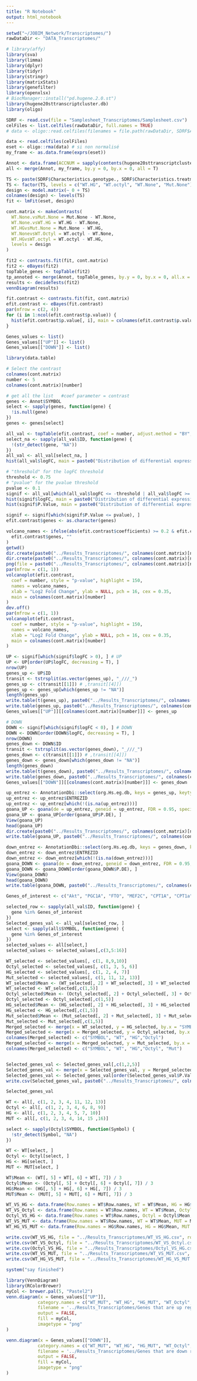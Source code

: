```yaml
---
title: "R Notebook"
output: html_notebook
---
```




```r
setwd("~/JOBIM_Network/Transcriptomes/")
rawDataDir <- "DATA_Transcriptomes/"

# library(affy)
library(sva)
library(limma)
library(dplyr)
library(tidyr)
library(stringr)
library(matrixStats)
library(genefilter)
library(openxlsx)
# BiocManager::install("pd.hugene.2.0.st")
library(hugene20sttranscriptcluster.db)
library(oligo)

SDRF <- read.csv(file = "Samplesheet_Transcriptomes/Samplesheet.csv")
celFiles <- list.celfiles(rawDataDir, full.names = TRUE)
# data <- oligo::read.celfiles(filenames = file.path(rawDataDir, SDRF$Array.Data.File), verbose = FALSE, phenoData = SDRF, checkType = FALSE)

data <- read.celfiles(celFiles)
eset <- oligo::rma(data) # si non normalisé
my_frame <- as.data.frame(exprs(eset))
```

```r
Annot <- data.frame(ACCNUM = sapply(contents(hugene20sttranscriptclusterACCNUM), paste, collapse = ", "), SYMBOL = sapply(contents(hugene20sttranscriptclusterSYMBOL), paste, collapse = ", "), DESC = sapply(contents(hugene20sttranscriptclusterGENENAME), paste, collapse = ", "))
all <- merge(Annot, my_frame, by.y = 0, by.x = 0, all = T)
```

```r
TS <- paste(SDRF$Characteristics.genotype., SDRF$Characteristics.treatment., sep = ".")
TS <- factor(TS, levels = c("WT.HG", "WT.octyl", "WT.None", "Mut.None"))
design <- model.matrix(~ 0 + TS)
colnames(design) <- levels(TS)
fit <- lmFit(eset, design)
```

```r
cont.matrix <- makeContrasts(
  WT.None.vsMut.None = Mut.None - WT.None,
  WT.None.vsWT.HG = WT.HG - WT.None,
  WT.HGvsMut.None = Mut.None - WT.HG,
  WT.NonevsWT.Octyl = WT.octyl - WT.None,
  WT.HGvsWT.octyl = WT.octyl - WT.HG,
  levels = design
)
```

```r
fit2 <- contrasts.fit(fit, cont.matrix)
fit2 <- eBayes(fit2)
topTable_genes <- topTable(fit2)
tp_annoted <- merge(Annot, topTable_genes, by.y = 0, by.x = 0, all.x = FALSE, all.y = TRUE)
results <- decideTests(fit2)
vennDiagram(results)
```

```r
fit.contrast <- contrasts.fit(fit, cont.matrix)
efit.contrast <- eBayes(fit.contrast)
par(mfrow = c(2, 4))
for (i in 1:ncol(efit.contrast$p.value)) {
  hist(efit.contrast$p.value[, i], main = colnames(efit.contrast$p.value)[i], breaks = 100)
}
```
```r
Genes_values <- list()
Genes_values[["UP"]] <- list()
Genes_values[["DOWN"]] <- list()
```


```r
library(data.table)

# Select the contrast
colnames(cont.matrix)
number <- 5
colnames(cont.matrix)[number]

# get all the list   #coef parameter = contrast
genes <- Annot$SYMBOL
select <- sapply(genes, function(gene) {
  !is.null(gene)
})
genes <- genes[select]

all_val <- topTable(efit.contrast, coef = number, adjust.method = "BY", n = Inf, genelist = genes)
select_na <- sapply(all_val$ID, function(gene) {
  !(str_detect(gene, "NA"))
})
all_val <- all_val[select_na, ]
hist(all_val$logFC, main = paste0("Distribution of differential expression value ", colnames(cont.matrix)[number]), pch = 19, breaks = 10000)
```

```r
# "threshold" for the logFC threshold
threshold <- 0.75
# "pvalue" for the pvalue threshold
pvalue <- 0.1
signif <- all_val[which(all_val$logFC <= -threshold | all_val$logFC >= threshold), ]
hist(signif$logFC, main = paste0("Distribution of differential expression value ", colnames(cont.matrix)[number]), pch = 19, breaks = 1000)
hist(signif$P.Value, main = paste0("Distribution of differential expression P.value ", colnames(cont.matrix)[number]), pch = 19, breaks = 100)
```

```r
signif <- signif[which(signif$P.Value <= pvalue), ]
efit.contrast$genes <- as.character(genes)

volcano_names <- ifelse(abs(efit.contrast$coefficients) >= 0.2 & efit.contrast$genes != "NA",
  efit.contrast$genes, ""
)
getwd()
dir.create(paste0("../Results_Transcriptomes/", colnames(cont.matrix)[number]), showWarnings = FALSE)
dir.create(paste0("../Results_Transcriptomes/", colnames(cont.matrix)[number], "/Genes_values"), showWarnings = FALSE)
png(file = paste0("../Results_Transcriptomes/", colnames(cont.matrix)[number], "/Genes_values/volcano_plot.png"))
par(mfrow = c(1, 1))
volcanoplot(efit.contrast,
  coef = number, style = "p-value", highlight = 150,
  names = volcano_names,
  xlab = "Log2 Fold Change", ylab = NULL, pch = 16, cex = 0.35,
  main = colnames(cont.matrix)[number]
)
dev.off()
par(mfrow = c(1, 1))
volcanoplot(efit.contrast,
  coef = number, style = "p-value", highlight = 150,
  names = volcano_names,
  xlab = "Log2 Fold Change", ylab = NULL, pch = 16, cex = 0.35,
  main = colnames(cont.matrix)[number]
)
```

```r
UP <- signif[which(signif$logFC > 0), ] # UP
UP <- UP[order(UP$logFC, decreasing = T), ]
nrow(UP)
genes_up <- UP$ID
transit <- tstrsplit(as.vector(genes_up), "_///_")
genes_up <- c(transit[[1]]) # ,transit[[4]])
genes_up <- genes_up[which(genes_up != "NA")]
length(genes_up)
write.table(t(genes_up), paste0("../Results_Transcriptomes/", colnames(cont.matrix)[number], "/Genes_values/UP_pval_", pvalue, "_logFC_", threshold, ".csv"), row.names = F, col.names = F, quote = F, sep = "\t")
write.table(genes_up, paste0("../Results_Transcriptomes/", colnames(cont.matrix)[number], "/Genes_values/UP_pval_", pvalue, "_logFC_", threshold, "cytos.csv"), row.names = F, col.names = F, quote = F, sep = "\t")
Genes_values[["UP"]][[colnames(cont.matrix)[number]]] <- genes_up

# DOWN
DOWN <- signif[which(signif$logFC < 0), ] # DOWN
DOWN <- DOWN[order(DOWN$logFC, decreasing = T), ]
nrow(DOWN)
genes_down <- DOWN$ID
transit <- tstrsplit(as.vector(genes_down), "_///_")
genes_down <- c(transit[[1]]) # ,transit[[4]])
genes_down <- genes_down[which(genes_down != "NA")]
length(genes_down)
write.table(t(genes_down), paste0("../Results_Transcriptomes/", colnames(cont.matrix)[number], "/Genes_values/DOWN_pval_", pvalue, "_logFC_", threshold, ".csv"), row.names = F, col.names = F, quote = F, sep = "\t")
write.table(genes_down, paste0("../Results_Transcriptomes/", colnames(cont.matrix)[number], "/Genes_values/DOWN_pval_", pvalue, "_logFC_", threshold, "cytos.csv"), row.names = F, col.names = F, quote = F, sep = "\t")
Genes_values[["DOWN"]][[colnames(cont.matrix)[number]]] <- genes_down

```

```r
up_entrez <- AnnotationDbi::select(org.Hs.eg.db, keys = genes_up, keytype = "SYMBOL", columns = c("SYMBOL", "ENTREZID"))
up_entrez <- up_entrez$ENTREZID
up_entrez <- up_entrez[which(!(is.na(up_entrez)))]
goana_UP <- goana(de = up_entrez, geneid = up_entrez, FDR = 0.95, species = "Hs")
goana_UP <- goana_UP[order(goana_UP$P.DE), ]
View(goana_UP)
head(goana_UP)
dir.create(paste0("../Results_Transcriptomes/", colnames(cont.matrix)[number], "/GO"), showWarnings = FALSE)
write.table(goana_UP, paste0("../Results_Transcriptomes/", colnames(cont.matrix)[number], "/GO/UP.csv"), row.names = T, col.names = T, quote = T, sep = "\t")

down_entrez <- AnnotationDbi::select(org.Hs.eg.db, keys = genes_down, keytype = "SYMBOL", columns = c("SYMBOL", "ENTREZID"))
down_entrez <- down_entrez$ENTREZID
down_entrez <- down_entrez[which(!(is.na(down_entrez)))]
goana_DOWN <- goana(de = down_entrez, geneid = down_entrez, FDR = 0.95, species = "Hs")
goana_DOWN <- goana_DOWN[order(goana_DOWN$P.DE), ]
View(goana_DOWN)
head(goana_DOWN)
write.table(goana_DOWN, paste0("../Results_Transcriptomes/", colnames(cont.matrix)[number], "/GO/DOWN.csv"), row.names = T, col.names = T, quote = T, sep = "\t")
```

```r
Genes_of_interest <- c("Akt", "PGC1A", "FTO", "MEF2C", "CPT1A", "CPT1a", "CPT1B", "CPT1b", "CPT1C", "CPT1c", "SLC25A20", "CPT2", "CEBPA", "CEBPa", "CEBPB", "CEBPb", "ARID1", "PPARgamma", "PPARA", "PPARalpha", "RXRA", "RXRa", "CPT")

selected_row <- sapply(all_val$ID, function(gene) {
  gene %in% Genes_of_interest
})
Selected_genes_val <- all_val[selected_row, ]
select <- sapply(all$SYMBOL, function(gene) {
  gene %in% Genes_of_interest
})
selected_values <- all[select,]
selected_values <- selected_values[,c(3,5:16)]

WT_selected <- selected_values[, c(1, 8,9,10)]
Octyl_selected <- selected_values[, c(1, 3, 5, 6)]
HG_selected <- selected_values[, c(1, 2, 4, 7)]
Mut_selected <- selected_values[, c(1, 11, 12, 13)]
WT_selected$Mean <- (WT_selected[, 2] + WT_selected[, 3] + WT_selected[, 4]) / 3
WT_selected <- WT_selected[,c(1,5)]
Octyl_selected$Mean <- (Octyl_selected[, 2] + Octyl_selected[, 3] + Octyl_selected[, 4]) / 3
Octyl_selected <- Octyl_selected[,c(1,5)]
HG_selected$Mean <- (HG_selected[, 2] + HG_selected[, 3] + HG_selected[, 4]) / 3
HG_selected <- HG_selected[,c(1,5)]
Mut_selected$Mean <- (Mut_selected[, 2] + Mut_selected[, 3] + Mut_selected[, 4]) / 3
Mut_selected <- Mut_selected[,c(1,5)]
Merged_selected <- merge(x = WT_selected, y = HG_selected, by.x = "SYMBOL", by.y = "SYMBOL")
Merged_selected <- merge(x = Merged_selected, y = Octyl_selected, by.x = "SYMBOL", by.y = "SYMBOL")
colnames(Merged_selected) <- c("SYMBOL", "WT", "HG","Octyl")
Merged_selected <- merge(x = Merged_selected, y = Mut_selected, by.x = "SYMBOL", by.y = "SYMBOL")
colnames(Merged_selected) <- c("SYMBOL", "WT", "HG","Octyl", "Mut")


Selected_genes_val <- Selected_genes_val[,c(1,2,5)]
Selected_genes_val <- merge(x = Selected_genes_val, y = Merged_selected, by.x = "ID", by.y = "SYMBOL")
Selected_genes_val <- Selected_genes_val[order(Selected_genes_val$P.Value),]
write.csv(Selected_genes_val, paste0("../Results_Transcriptomes/", colnames(cont.matrix)[number], "/Genes_values/Selected_Genes.csv"), row.names = F, quote = T)

Selected_genes_val
```

```r
WT <- all[, c(1, 2, 3, 4, 11, 12, 13)]
Octyl <- all[, c(1, 2, 3, 4, 6, 8, 9)]
HG <- all[, c(1, 2, 3, 4, 5, 7, 10)]
MUT <- all[, c(1, 2, 3, 4, 14, 15 ,16)]

select <- sapply(Octyl$SYMBOL, function(Symbol) {
  !str_detect(Symbol, "NA")
})

WT <- WT[select, ]
Octyl <- Octyl[select, ]
HG <- HG[select, ]
MUT <- MUT[select, ]

WT$Mean <- (WT[, 5] + WT[, 6] + WT[, 7]) / 3
Octyl$Mean <- (Octyl[, 5] + Octyl[, 6] + Octyl[, 7]) / 3
HG$Mean <- (HG[, 5] + HG[, 6] + HG[, 7]) / 3
MUT$Mean <- (MUT[, 5] + MUT[, 6] + MUT[, 7]) / 3

WT_VS_HG <- data.frame(Row.names = WT$Row.names, WT = WT$Mean, HG = HG$Mean, ACCNUM = HG$ACCNUM, SYMBOL = HG$SYMBOL, DESC = HG$DESC)
WT_VS_Octyl <- data.frame(Row.names = WT$Row.names, WT = WT$Mean, Octyl = Octyl$Mean, ACCNUM = HG$ACCNUM, SYMBOL = HG$SYMBOL, DESC = HG$DESC)
Octyl_VS_HG <- data.frame(Row.names = WT$Row.names, Octyl = Octyl$Mean, HG = Octyl$Mean, ACCNUM = HG$ACCNUM, SYMBOL = HG$SYMBOL, DESC = HG$DESC)
WT_VS_MUT <- data.frame(Row.names = WT$Row.names, WT = WT$Mean, MUT = MUT$Mean, ACCNUM = MUT$ACCNUM, SYMBOL = MUT$SYMBOL, DESC = MUT$DESC)
WT_HG_VS_MUT <- data.frame(Row.names = HG$Row.names, HG = HG$Mean, MUT = MUT$Mean, ACCNUM = MUT$ACCNUM, SYMBOL = MUT$SYMBOL, DESC = MUT$DESC)

write.csv(WT_VS_HG, file = "../Results_Transcriptomes/WT_VS_HG.csv", row.names = FALSE)
write.csv(WT_VS_Octyl, file = "../Results_Transcriptomes/WT_VS_Octyl.csv", row.names = FALSE)
write.csv(Octyl_VS_HG, file = "../Results_Transcriptomes/Octyl_VS_HG.csv", row.names = FALSE)
write.csv(WT_VS_MUT, file = "../Results_Transcriptomes/WT_VS_MUT.csv", row.names = FALSE)
write.csv(WT_HG_VS_MUT, file = "../Results_Transcriptomes/WT_HG_VS_MUT.csv", row.names = FALSE)

system("say finished")
```

```r
library(VennDiagram)
library(RColorBrewer)
myCol <- brewer.pal(5, "Pastel2")
venn.diagram(x = Genes_values[["UP"]],
            category.names = c("WT_MUT", "WT_HG", "HG_MUT", "WT_Octyl", "HG_Octyl"),
            filename = '../Results_Transcriptomes/Genes that are up regulated for each comparison',
            output = FALSE,
            fill = myCol,
            imagetype = "png"
)

venn.diagram(x = Genes_values[["DOWN"]],
            category.names = c("WT_MUT", "WT_HG", "HG_MUT", "WT_Octyl", "HG_Octyl"),
            filename = '../Results_Transcriptomes/Genes that are down regulated for each comparison',
            output = FALSE,
            fill = myCol,
            imagetype = "png"
)
```

